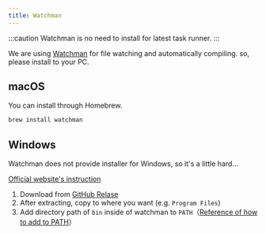 ```yaml
---
title: Watchman
---
```


:::caution
Watchman is no need to install for latest task runner.
:::

We are using [Watchman](https://facebook.github.io/watchman/) for file watching and automatically compiling. so, please install to your PC.


## macOS

You can install through Homebrew.

```bash
brew install watchman
```

## Windows

Watchman does not provide installer for Windows, so it's a little hard...

[Official website's instruction](https://facebook.github.io/watchman/docs/install.html#binary-downloads-for-linux-macos-and-windows-beta)

1. Download from [GitHub Relase](https://github.com/facebook/watchman/releases)
2. After extracting, copy to where you want (e.g. `Program Files`)
3. Add directory path of `bin` inside of watchman to `PATH`（[Reference of how to add to PATH](https://helpdeskgeek.com/windows-10/add-windows-path-environment-variable/)）